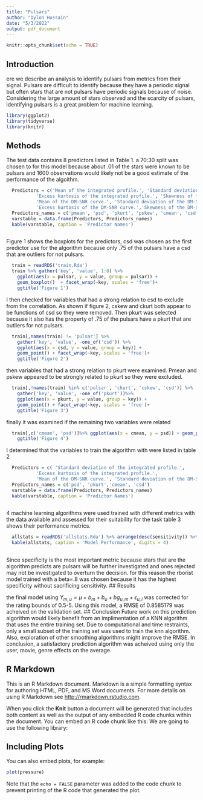 ```yaml
---
title: "Pulsars"
author: "Dylon Hussain"
date: "5/3/2022"
output: pdf_document
---
```


```r
knitr::opts_chunk$set(echo = TRUE)
```
## Introduction
ere we describe an analysis to identify pulsars from metrics from their signal. Pulsars are difficult to identify because they have a periodic signal but often stars that are not pulsars have periodic signals because of noise. Considering the large amount of stars observed and the scarcity of pulsars, identifying pulsars is a great problem for machine learning. 

```r
library(ggplot2)
library(tidyverse)
library(knitr)
```

## Methods
The test data contains 8 predictors listed in Table 1. a 70:30 split was chosen to for this model because about .01 of the stars were known to be pulsars and 1600 observations would likely not be a good estimate of the performance of the algoithm. 
```r
  Predictors = c('Mean of the integrated profile.', 'Standard deviation of the integrated profile.',
           'Excess kurtosis of the integrated profile.', 'Skewness of the integrated profile.',
           'Mean of the DM-SNR curve.', 'Standard deviation of the DM-SNR curve.',
           'Excess kurtosis of the DM-SNR curve.','Skewness of the DM-SNR curve.')
  Predictors_names = c('pmean', 'psd', 'pkurt', 'pskew', 'cmean', 'csd', 'ckurt', 'cskew')
  varstable = data.frame(Predictors, Predictors_names)
  kable(varstable, caption = 'Predictor Names')
  
```

Figure 1 shows the boxplots for the predictors, csd was chosen as the first predictor use for the algorithm because only .75 of the pulsars have a csd that are outliers for not pulsars.

```r
  train = readRDS('train.Rda')
  train %>% gather('key', 'value', 1:8) %>%  
    ggplot(aes(x = pulsar, y = value, group = pulsar)) + 
    geom_boxplot()  + facet_wrap(~key, scales = 'free')+
    ggtitle('Figure 1')
```
I then checked for variables that had a strong relation to csd to exclude from the correlation. As shown if figure 2, cskew and ckurt both appear to be functions of csd so they were removed. Then pkurt was selected because it also has the property of .75 of the pulsars have a pkurt that are outliers for not pulsars.

```r
  train[,names(train) != 'pulsar'] %>% 
    gather('key', 'value', -one_of('csd')) %>% 
    ggplot(aes(x = csd, y = value, group = key)) + 
    geom_point() + facet_wrap(~key, scales = 'free')+
    ggtitle('Figure 2')
```
then variables that  had a strong relation to pkurt were examined. Pmean and pskew appeared to be strongly related to pkurt so they were excluded. 


  
```r
  train[,!names(train) %in% c('pulsar', 'ckurt', 'cskew', 'csd')] %>% 
    gather('key', 'value', -one_of('pkurt'))%>% 
    ggplot(aes(x = pkurt, y = value, group = key)) + 
    geom_point() + facet_wrap(~key, scales = 'free')+
    ggtitle('Figure 3')
```
finally it was examined if the remaining two variables were related
```r
  train[,c('cmean', 'psd')]%>% ggplot(aes(x = cmean, y = psd)) + geom_point() +
    ggtitle('Figure 4')
```
I determined that the variables to train the algorithm with were listed in table 2
```r
  Predictors = c( 'Standard deviation of the integrated profile.',
           'Excess kurtosis of the integrated profile.',
           'Mean of the DM-SNR curve.', 'Standard deviation of the DM-SNR curve.')
  Predictors_names = c('psd', 'pkurt','cmean', 'csd')
  varstable = data.frame(Predictors, Predictors_names)
  kable(varstable, caption = 'Predictor Names')
  
```

4 machine learning algorithms were used trained with different metrics with the data available and assessed for their suitability for the task table 3 shows their performance metrics. 
```r
  allstats = readRDS('allstats.Rda') %>% arrange(desc(sensitivity)) %>% arrange(desc(specificity))
  kable(allstats, caption = 'Model Performance', digits = 4)
  
```
Since specificity is the most important metric because stars that are the algorithm predicts are pulsars will be further investigated and ones rejected may not be investigated to overturn the decision. for this reason the rborist model trained with a beta=.8 was chosen because it has the highest specificity without sacrificing sensitivity. 
## Results


the final model using $Y_{m,u} = \mu + b_m + b_u + bg_{u,m} + \epsilon_{u,i}$ was corrected for the rating bounds of 0.5-5. Using this model, a RMSE of 0.8585179 was acheived on the validation set. 
## Conclusion
Future work on this prediction algorithm would likely benefit from an implimentation of a KNN algorithm that uses the entire training set. Due to computational and time restraints, only a small subset of the training set was used to train the knn algorithm. Also, exploration of other smoothing algorithms might improve the RMSE. In conclusion, a satisfactory prediction algorithm was acheived using only the user, movie, genre effects on the average. 

## R Markdown

This is an R Markdown document. Markdown is a simple formatting syntax for authoring HTML, PDF, and MS Word documents. For more details on using R Markdown see <http://rmarkdown.rstudio.com>.

When you click the **Knit** button a document will be generated that includes both content as well as the output of any embedded R code chunks within the document. You can embed an R code chunk like this:
We are going to use the following library:





## Including Plots

You can also embed plots, for example:

```r
plot(pressure)
```

Note that the `echo = FALSE` parameter was added to the code chunk to prevent printing of the R code that generated the plot.



